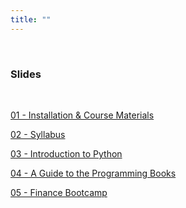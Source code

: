 ```yaml
---
title: ""
---
```


&nbsp;

### **Slides**

&nbsp;


[01 - Installation & Course Materials](slide/01_installation.pdf)

[02 - Syllabus](slide/02_syllabus.pdf)

[03 - Introduction to Python](slide/03_python_intro.pdf)

[04 - A Guide to the Programming Books](slide/04_guide_to_programming_book.pdf)

[05 - Finance Bootcamp](slide/05_finance_bootcamp.pdf)

<!-- [05 - Python, IPython, Jupyter](slide/05_python_ipython_jupyter.pdf) -->

<!-- [06 - Course Wrap-Up](slide/06_course_wrap_up.pdf) -->


